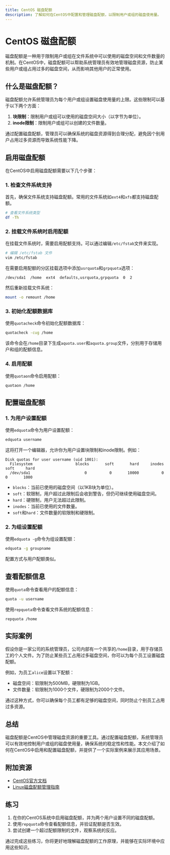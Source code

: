 ```yaml
---
title: CentOS 磁盘配额
description: 了解如何在CentOS中配置和管理磁盘配额，以限制用户或组的磁盘使用量。
---
```


# CentOS 磁盘配额

磁盘配额是一种用于限制用户或组在文件系统中可以使用的磁盘空间和文件数量的机制。在CentOS中，磁盘配额可以帮助系统管理员有效地管理磁盘资源，防止某些用户或组占用过多的磁盘空间，从而影响其他用户的正常使用。

## 什么是磁盘配额？

磁盘配额允许系统管理员为每个用户或组设置磁盘使用量的上限。这些限制可以基于以下两个方面：

1. **块限制**：限制用户或组可以使用的磁盘空间大小（以字节为单位）。
2. **inode限制**：限制用户或组可以创建的文件数量。

通过配置磁盘配额，管理员可以确保系统的磁盘资源得到合理分配，避免因个别用户占用过多资源而导致系统性能下降。

## 启用磁盘配额

在CentOS中启用磁盘配额需要以下几个步骤：

### 1. 检查文件系统支持

首先，确保文件系统支持磁盘配额。常用的文件系统如`ext4`和`xfs`都支持磁盘配额。

```bash
# 查看文件系统类型
df -Th
```

### 2. 挂载文件系统时启用配额

在挂载文件系统时，需要启用配额支持。可以通过编辑`/etc/fstab`文件来实现。

```bash
# 编辑 /etc/fstab 文件
vim /etc/fstab
```

在需要启用配额的分区挂载选项中添加`usrquota`和`grpquota`选项：

```plaintext
/dev/sda1  /home  ext4  defaults,usrquota,grpquota  0  2
```

然后重新挂载文件系统：

```bash
mount -o remount /home
```

### 3. 初始化配额数据库

使用`quotacheck`命令初始化配额数据库：

```bash
quotacheck -cug /home
```

该命令会在`/home`目录下生成`aquota.user`和`aquota.group`文件，分别用于存储用户和组的配额信息。

### 4. 启用配额

使用`quotaon`命令启用配额：

```bash
quotaon /home
```

## 配置磁盘配额

### 1. 为用户设置配额

使用`edquota`命令为用户设置配额：

```bash
edquota username
```

这将打开一个编辑器，允许你为用户设置块限制和inode限制。例如：

```plaintext
Disk quotas for user username (uid 1001):
  Filesystem                   blocks       soft       hard     inodes     soft     hard
  /dev/sda1                        0          0       10000          0        0       1000
```

- `blocks`：当前已使用的磁盘空间（以1KB块为单位）。
- `soft`：软限制，用户超过此限制后会收到警告，但仍可继续使用磁盘空间。
- `hard`：硬限制，用户无法超过此限制。
- `inodes`：当前已使用的文件数量。
- `soft`和`hard`：文件数量的软限制和硬限制。

### 2. 为组设置配额

使用`edquota -g`命令为组设置配额：

```bash
edquota -g groupname
```

配置方式与用户配额类似。

## 查看配额信息

使用`quota`命令查看用户的配额信息：

```bash
quota -u username
```

使用`repquota`命令查看文件系统的配额信息：

```bash
repquota /home
```

## 实际案例

假设你是一家公司的系统管理员，公司内部有一个共享的`/home`目录，用于存储员工的个人文件。为了防止某些员工占用过多磁盘空间，你可以为每个员工设置磁盘配额。

例如，为员工`alice`设置以下配额：

- 磁盘空间：软限制为500MB，硬限制为1GB。
- 文件数量：软限制为1000个文件，硬限制为2000个文件。

通过这种方式，你可以确保每个员工都有足够的磁盘空间，同时防止个别员工占用过多资源。

## 总结

磁盘配额是CentOS中管理磁盘资源的重要工具。通过配置磁盘配额，系统管理员可以有效地控制用户或组的磁盘使用量，确保系统的稳定性和性能。本文介绍了如何在CentOS中启用和配置磁盘配额，并提供了一个实际案例来展示其应用场景。

## 附加资源

- [CentOS官方文档](https://www.centos.org/docs/)
- [Linux磁盘配额管理指南](https://access.redhat.com/documentation/en-us/red_hat_enterprise_linux/7/html/storage_administration_guide/ch-disk-quotas)

## 练习

1. 在你的CentOS系统中启用磁盘配额，并为两个用户设置不同的磁盘配额。
2. 使用`repquota`命令查看配额信息，并验证配额是否生效。
3. 尝试创建一个超过配额限制的文件，观察系统的反应。

通过完成这些练习，你将更好地理解磁盘配额的工作原理，并能够在实际环境中应用这些知识。